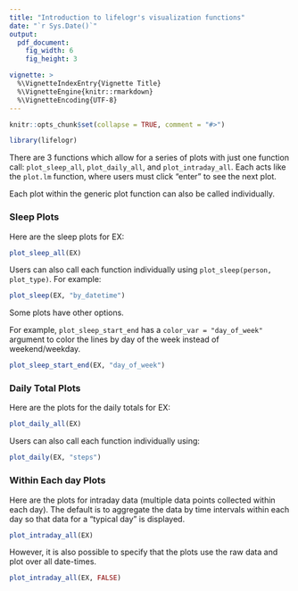 ```yaml
---
title: "Introduction to lifelogr's visualization functions"
date: "`r Sys.Date()`"
output: 
  pdf_document:
    fig_width: 6
    fig_height: 3

vignette: >
  %\VignetteIndexEntry{Vignette Title}
  %\VignetteEngine{knitr::rmarkdown}
  %\VignetteEncoding{UTF-8}
---
```


```r
knitr::opts_chunk$set(collapse = TRUE, comment = "#>")
```

```r
library(lifelogr)
```

There are 3 functions which allow for a series of plots with just one function
call: `plot_sleep_all`, `plot_daily_all`, and `plot_intraday_all`.  Each acts 
like the `plot.lm` function, where users must click "enter" to see the next plot.

Each plot within the generic plot function can also be called individually.

### Sleep Plots
Here are the sleep plots for EX:
```r
plot_sleep_all(EX)
```

Users can also call each function individually using 
`plot_sleep(person, plot_type)`.
For example:
```r
plot_sleep(EX, "by_datetime")
```


Some plots have other options.

For example, `plot_sleep_start_end` has a `color_var = "day_of_week"` argument 
to color the lines by day of the week instead of weekend/weekday.
```r
plot_sleep_start_end(EX, "day_of_week")
```

### Daily Total Plots
Here are the plots for the daily totals for EX:
```r
plot_daily_all(EX)
```

Users can also call each function individually using:
```r
plot_daily(EX, "steps")
```

### Within Each day Plots
Here are the plots for intraday data (multiple data points collected within each
day).  The default is to aggregate the data by time intervals within each day
so that data for a "typical day" is displayed.
```r
plot_intraday_all(EX)
```

However, it is also possible to specify that the plots use the raw data and plot
over all date-times.

```r
plot_intraday_all(EX, FALSE)
```
